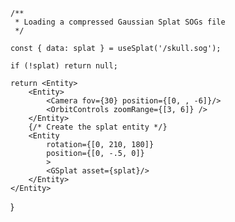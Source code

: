     /**
     * Loading a compressed Gaussian Splat SOGs file
     */

    const { data: splat } = useSplat('/skull.sog');

    if (!splat) return null;

    return <Entity>
        <Entity>
            <Camera fov={30} position={[0, , -6]}/>
            <OrbitControls zoomRange={[3, 6]} />
        </Entity>
        {/* Create the splat entity */}
        <Entity 
            rotation={[0, 210, 180]} 
            position={[0, -.5, 0]}
            >
            <GSplat asset={splat}/>
        </Entity>
    </Entity>
}

<Example />